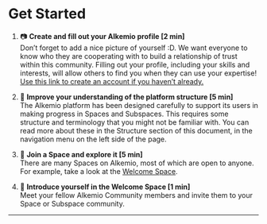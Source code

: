 # Get Started

1. 📷 **Create and fill out your Alkemio profile [2 min]**\
   Don’t forget to add a nice picture of yourself :D. We want everyone to know who they are cooperating with to build a relationship of trust within this community. Filling out your profile, including your skills and interests, will allow others to find you when they can use your expertise! [Use this link to create an account if you haven’t already.](https://identity.alkem.io/login?returnUrl=https%3a%2f%2falkem.io/home)

2. 📁 **Improve your understanding of the platform structure [5 min]**\
   The Alkemio platform has been designed carefully to support its users in making progress in Spaces and Subspaces. This requires some structure and terminology that you might not be familiar with. You can read more about these in the Structure section of this document, in the navigation menu on the left side of the page.

3. 🔎 **Join a Space and explore it [5 min]**\
   There are many Spaces on Alkemio, most of which are open to anyone. For example, take a look at the [Welcome Space](https://alkem.io/welcome-space/dashboard).

4. 👋 **Introduce yourself in the Welcome Space [1 min]**\
   Meet your fellow Alkemio Community members and invite them to your Space or Subspace community.

---

